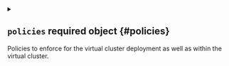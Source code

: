 
<details className="config-field" data-expandable="true">
<summary>

## `policies` <span className="config-field-required" data-required="false">required</span> <span className="config-field-type">object</span> <span className="config-field-default"></span> <span className="config-field-enum"></span> {#policies}

Policies to enforce for the virtual cluster deployment as well as within the virtual cluster.

</summary>




<details className="config-field" data-expandable="true">
<summary>

### `networkPolicy` <span className="config-field-required" data-required="false">required</span> <span className="config-field-type">object</span> <span className="config-field-default"></span> <span className="config-field-enum"></span> {#policies-networkPolicy}

NetworkPolicy specifies network policy options.

</summary>




<details className="config-field" data-expandable="false" open>
<summary>

#### `enabled` <span className="config-field-required" data-required="false">required</span> <span className="config-field-type">boolean</span> <span className="config-field-default">false</span> <span className="config-field-enum"></span> {#policies-networkPolicy-enabled}

Enabled defines if the network policy should be deployed by vCluster.

</summary>



</details>



<details className="config-field" data-expandable="false" open>
<summary>

#### `fallbackDns` <span className="config-field-required" data-required="false">required</span> <span className="config-field-type">string</span> <span className="config-field-default">8.8.8.8</span> <span className="config-field-enum"></span> {#policies-networkPolicy-fallbackDns}



</summary>



</details>



<details className="config-field" data-expandable="true">
<summary>

#### `outgoingConnections` <span className="config-field-required" data-required="false">required</span> <span className="config-field-type">object</span> <span className="config-field-default"></span> <span className="config-field-enum"></span> {#policies-networkPolicy-outgoingConnections}



</summary>




<details className="config-field" data-expandable="true">
<summary>

##### `ipBlock` <span className="config-field-required" data-required="false">required</span> <span className="config-field-type">object</span> <span className="config-field-default"></span> <span className="config-field-enum"></span> {#policies-networkPolicy-outgoingConnections-ipBlock}

IPBlock describes a particular CIDR (Ex. "192.168.1.0/24","2001:db8::/64") that is allowed
to the pods matched by a NetworkPolicySpec's podSelector. The except entry describes CIDRs
that should not be included within this rule.

</summary>




<details className="config-field" data-expandable="false" open>
<summary>

##### `cidr` <span className="config-field-required" data-required="false">required</span> <span className="config-field-type">string</span> <span className="config-field-default">0.0.0.0/0</span> <span className="config-field-enum"></span> {#policies-networkPolicy-outgoingConnections-ipBlock-cidr}

cidr is a string representing the IPBlock
Valid examples are "192.168.1.0/24" or "2001:db8::/64"

</summary>



</details>



<details className="config-field" data-expandable="false" open>
<summary>

##### `except` <span className="config-field-required" data-required="false">required</span> <span className="config-field-type">string[]</span> <span className="config-field-default">&#91;100.64.0.0/10 127.0.0.0/8 10.0.0.0/8 172.16.0.0/12 192.168.0.0/16&#93;</span> <span className="config-field-enum"></span> {#policies-networkPolicy-outgoingConnections-ipBlock-except}

except is a slice of CIDRs that should not be included within an IPBlock
Valid examples are "192.168.1.0/24" or "2001:db8::/64"
Except values will be rejected if they are outside the cidr range

</summary>



</details>


</details>



<details className="config-field" data-expandable="false" open>
<summary>

##### `platform` <span className="config-field-required" data-required="false">required</span> <span className="config-field-type">boolean</span> <span className="config-field-default">true</span> <span className="config-field-enum"></span> {#policies-networkPolicy-outgoingConnections-platform}

Platform enables egress access towards loft platform

</summary>



</details>


</details>



<details className="config-field" data-expandable="false" open>
<summary>

#### `annotations` <span className="config-field-required" data-required="false">required</span> <span className="config-field-type">object</span> <span className="config-field-default">&#123;&#125;</span> <span className="config-field-enum"></span> {#policies-networkPolicy-annotations}

Annotations are extra annotations for this resource.

</summary>



</details>



<details className="config-field" data-expandable="false" open>
<summary>

#### `labels` <span className="config-field-required" data-required="false">required</span> <span className="config-field-type">object</span> <span className="config-field-default">&#123;&#125;</span> <span className="config-field-enum"></span> {#policies-networkPolicy-labels}

Labels are extra labels for this resource.

</summary>



</details>


</details>



<details className="config-field" data-expandable="false" open>
<summary>

### `podSecurityStandard` <span className="config-field-required" data-required="false">required</span> <span className="config-field-type">string</span> <span className="config-field-default"></span> <span className="config-field-enum"></span> {#policies-podSecurityStandard}

PodSecurityStandard that can be enforced can be one of: empty (""), baseline, restricted or privileged

</summary>



</details>



<details className="config-field" data-expandable="true">
<summary>

### `resourceQuota` <span className="config-field-required" data-required="false">required</span> <span className="config-field-type">object</span> <span className="config-field-default"></span> <span className="config-field-enum"></span> {#policies-resourceQuota}

ResourceQuota specifies resource quota options.

</summary>




<details className="config-field" data-expandable="false" open>
<summary>

#### `enabled` <span className="config-field-required" data-required="false">required</span> <span className="config-field-type">string|boolean</span> <span className="config-field-default">auto</span> <span className="config-field-enum"></span> {#policies-resourceQuota-enabled}

Enabled defines if the resource quota should be enabled. "auto" means that if limitRange is enabled,
the resourceQuota will be enabled as well.

</summary>



</details>



<details className="config-field" data-expandable="false" open>
<summary>

#### `quota` <span className="config-field-required" data-required="false">required</span> <span className="config-field-type">object</span> <span className="config-field-default">map&#91;count/configmaps:100 count/endpoints:40 count/persistentvolumeclaims:20 count/pods:20 count/secrets:100 count/services:20 limits.cpu:20 limits.ephemeral-storage:160Gi limits.memory:40Gi requests.cpu:10 requests.ephemeral-storage:60Gi requests.memory:20Gi requests.storage:100Gi services.loadbalancers:1 services.nodeports:0&#93;</span> <span className="config-field-enum"></span> {#policies-resourceQuota-quota}

Quota are the quota options

</summary>



</details>



<details className="config-field" data-expandable="false" open>
<summary>

#### `scopeSelector` <span className="config-field-required" data-required="false">required</span> <span className="config-field-type">object</span> <span className="config-field-default">map&#91;matchExpressions:&#91;&#93;&#93;</span> <span className="config-field-enum"></span> {#policies-resourceQuota-scopeSelector}

ScopeSelector is the resource quota scope selector

</summary>



</details>



<details className="config-field" data-expandable="false" open>
<summary>

#### `scopes` <span className="config-field-required" data-required="false">required</span> <span className="config-field-type">string[]</span> <span className="config-field-default">&#91;&#93;</span> <span className="config-field-enum"></span> {#policies-resourceQuota-scopes}

Scopes are the resource quota scopes

</summary>



</details>



<details className="config-field" data-expandable="false" open>
<summary>

#### `annotations` <span className="config-field-required" data-required="false">required</span> <span className="config-field-type">object</span> <span className="config-field-default">&#123;&#125;</span> <span className="config-field-enum"></span> {#policies-resourceQuota-annotations}

Annotations are extra annotations for this resource.

</summary>



</details>



<details className="config-field" data-expandable="false" open>
<summary>

#### `labels` <span className="config-field-required" data-required="false">required</span> <span className="config-field-type">object</span> <span className="config-field-default">&#123;&#125;</span> <span className="config-field-enum"></span> {#policies-resourceQuota-labels}

Labels are extra labels for this resource.

</summary>



</details>


</details>



<details className="config-field" data-expandable="true">
<summary>

### `limitRange` <span className="config-field-required" data-required="false">required</span> <span className="config-field-type">object</span> <span className="config-field-default"></span> <span className="config-field-enum"></span> {#policies-limitRange}

LimitRange specifies limit range options.

</summary>




<details className="config-field" data-expandable="false" open>
<summary>

#### `enabled` <span className="config-field-required" data-required="false">required</span> <span className="config-field-type">string|boolean</span> <span className="config-field-default">auto</span> <span className="config-field-enum"></span> {#policies-limitRange-enabled}

Enabled defines if the limit range should be deployed by vCluster. "auto" means that if resourceQuota is enabled,
the limitRange will be enabled as well.

</summary>



</details>



<details className="config-field" data-expandable="false" open>
<summary>

#### `default` <span className="config-field-required" data-required="false">required</span> <span className="config-field-type">object</span> <span className="config-field-default">map&#91;cpu:1 ephemeral-storage:8Gi memory:512Mi&#93;</span> <span className="config-field-enum"></span> {#policies-limitRange-default}

Default are the default limits for the limit range

</summary>



</details>



<details className="config-field" data-expandable="false" open>
<summary>

#### `defaultRequest` <span className="config-field-required" data-required="false">required</span> <span className="config-field-type">object</span> <span className="config-field-default">map&#91;cpu:100m ephemeral-storage:3Gi memory:128Mi&#93;</span> <span className="config-field-enum"></span> {#policies-limitRange-defaultRequest}

DefaultRequest are the default request options for the limit range

</summary>



</details>



<details className="config-field" data-expandable="false" open>
<summary>

#### `max` <span className="config-field-required" data-required="false">required</span> <span className="config-field-type">object</span> <span className="config-field-default">&#123;&#125;</span> <span className="config-field-enum"></span> {#policies-limitRange-max}

Max are the max limits for the limit range

</summary>



</details>



<details className="config-field" data-expandable="false" open>
<summary>

#### `min` <span className="config-field-required" data-required="false">required</span> <span className="config-field-type">object</span> <span className="config-field-default">&#123;&#125;</span> <span className="config-field-enum"></span> {#policies-limitRange-min}

Min are the min limits for the limit range

</summary>



</details>



<details className="config-field" data-expandable="false" open>
<summary>

#### `annotations` <span className="config-field-required" data-required="false">required</span> <span className="config-field-type">object</span> <span className="config-field-default">&#123;&#125;</span> <span className="config-field-enum"></span> {#policies-limitRange-annotations}

Annotations are extra annotations for this resource.

</summary>



</details>



<details className="config-field" data-expandable="false" open>
<summary>

#### `labels` <span className="config-field-required" data-required="false">required</span> <span className="config-field-type">object</span> <span className="config-field-default">&#123;&#125;</span> <span className="config-field-enum"></span> {#policies-limitRange-labels}

Labels are extra labels for this resource.

</summary>



</details>


</details>



<details className="config-field" data-expandable="true">
<summary>

### `centralAdmission` <span className="config-field-required" data-required="false">required</span> <span className="config-field-type">object</span> <span className="config-field-default"></span> <span className="config-field-enum"></span> {#policies-centralAdmission}

CentralAdmission defines what validating or mutating webhooks should be enforced within the virtual cluster.

</summary>




<details className="config-field" data-expandable="true">
<summary>

#### `validatingWebhooks` <span className="config-field-required" data-required="false">required</span> <span className="config-field-type">object[]</span> <span className="config-field-default"></span> <span className="config-field-enum"></span> {#policies-centralAdmission-validatingWebhooks}

ValidatingWebhooks are validating webhooks that should be enforced in the virtual cluster

</summary>




<details className="config-field" data-expandable="false" open>
<summary>

##### `kind` <span className="config-field-required" data-required="false">required</span> <span className="config-field-type">string</span> <span className="config-field-default"></span> <span className="config-field-enum"></span> {#policies-centralAdmission-validatingWebhooks-kind}

Kind is a string value representing the REST resource this object represents.
Servers may infer this from the endpoint the client submits requests to.

</summary>



</details>



<details className="config-field" data-expandable="false" open>
<summary>

##### `apiVersion` <span className="config-field-required" data-required="false">required</span> <span className="config-field-type">string</span> <span className="config-field-default"></span> <span className="config-field-enum"></span> {#policies-centralAdmission-validatingWebhooks-apiVersion}

APIVersion defines the versioned schema of this representation of an object.
Servers should convert recognized schemas to the latest internal value, and
may reject unrecognized values.

</summary>



</details>



<details className="config-field" data-expandable="true">
<summary>

##### `metadata` <span className="config-field-required" data-required="false">required</span> <span className="config-field-type">object</span> <span className="config-field-default"></span> <span className="config-field-enum"></span> {#policies-centralAdmission-validatingWebhooks-metadata}

Standard object metadata; More info: https://git.k8s.io/community/contributors/devel/sig-architecture/api-conventions.md#metadata.

</summary>




<details className="config-field" data-expandable="false" open>
<summary>

##### `name` <span className="config-field-required" data-required="false">required</span> <span className="config-field-type">string</span> <span className="config-field-default"></span> <span className="config-field-enum"></span> {#policies-centralAdmission-validatingWebhooks-metadata-name}

Name must be unique within a namespace. Is required when creating resources, although
some resources may allow a client to request the generation of an appropriate name
automatically. Name is primarily intended for creation idempotence and configuration
definition.

</summary>



</details>



<details className="config-field" data-expandable="false" open>
<summary>

##### `labels` <span className="config-field-required" data-required="false">required</span> <span className="config-field-type">object</span> <span className="config-field-default"></span> <span className="config-field-enum"></span> {#policies-centralAdmission-validatingWebhooks-metadata-labels}

Map of string keys and values that can be used to organize and categorize
(scope and select) objects. May match selectors of replication controllers
and services.

</summary>



</details>



<details className="config-field" data-expandable="false" open>
<summary>

##### `annotations` <span className="config-field-required" data-required="false">required</span> <span className="config-field-type">object</span> <span className="config-field-default"></span> <span className="config-field-enum"></span> {#policies-centralAdmission-validatingWebhooks-metadata-annotations}

Annotations is an unstructured key value map stored with a resource that may be
set by external tools to store and retrieve arbitrary metadata.

</summary>



</details>


</details>



<details className="config-field" data-expandable="true">
<summary>

##### `webhooks` <span className="config-field-required" data-required="false">required</span> <span className="config-field-type">object[]</span> <span className="config-field-default"></span> <span className="config-field-enum"></span> {#policies-centralAdmission-validatingWebhooks-webhooks}

Webhooks is a list of webhooks and the affected resources and operations.

</summary>




<details className="config-field" data-expandable="false" open>
<summary>

##### `name` <span className="config-field-required" data-required="false">required</span> <span className="config-field-type">string</span> <span className="config-field-default"></span> <span className="config-field-enum"></span> {#policies-centralAdmission-validatingWebhooks-webhooks-name}

The name of the admission webhook.
Name should be fully qualified, e.g., imagepolicy.kubernetes.io, where
"imagepolicy" is the name of the webhook, and kubernetes.io is the name
of the organization.

</summary>



</details>



<details className="config-field" data-expandable="true">
<summary>

##### `clientConfig` <span className="config-field-required" data-required="false">required</span> <span className="config-field-type">object</span> <span className="config-field-default"></span> <span className="config-field-enum"></span> {#policies-centralAdmission-validatingWebhooks-webhooks-clientConfig}

ClientConfig defines how to communicate with the hook.

</summary>




<details className="config-field" data-expandable="false" open>
<summary>

##### `url` <span className="config-field-required" data-required="false">required</span> <span className="config-field-type">string</span> <span className="config-field-default"></span> <span className="config-field-enum"></span> {#policies-centralAdmission-validatingWebhooks-webhooks-clientConfig-url}

URL gives the location of the webhook, in standard URL form
(`scheme://host:port/path`). Exactly one of `url` or `service`
must be specified.

</summary>



</details>



<details className="config-field" data-expandable="true">
<summary>

##### `service` <span className="config-field-required" data-required="false">required</span> <span className="config-field-type">object</span> <span className="config-field-default"></span> <span className="config-field-enum"></span> {#policies-centralAdmission-validatingWebhooks-webhooks-clientConfig-service}

Service is a reference to the service for this webhook. Either
`service` or `url` must be specified.

If the webhook is running within the cluster, then you should use `service`.

</summary>




<details className="config-field" data-expandable="false" open>
<summary>

##### `namespace` <span className="config-field-required" data-required="false">required</span> <span className="config-field-type">string</span> <span className="config-field-default"></span> <span className="config-field-enum"></span> {#policies-centralAdmission-validatingWebhooks-webhooks-clientConfig-service-namespace}

Namespace is the namespace of the service.

</summary>



</details>



<details className="config-field" data-expandable="false" open>
<summary>

##### `name` <span className="config-field-required" data-required="false">required</span> <span className="config-field-type">string</span> <span className="config-field-default"></span> <span className="config-field-enum"></span> {#policies-centralAdmission-validatingWebhooks-webhooks-clientConfig-service-name}

Name is the name of the service.

</summary>



</details>



<details className="config-field" data-expandable="false" open>
<summary>

##### `path` <span className="config-field-required" data-required="false">required</span> <span className="config-field-type">string</span> <span className="config-field-default"></span> <span className="config-field-enum"></span> {#policies-centralAdmission-validatingWebhooks-webhooks-clientConfig-service-path}

Path is an optional URL path which will be sent in any request to
this service.

</summary>



</details>



<details className="config-field" data-expandable="false" open>
<summary>

##### `port` <span className="config-field-required" data-required="false">required</span> <span className="config-field-type">integer</span> <span className="config-field-default"></span> <span className="config-field-enum"></span> {#policies-centralAdmission-validatingWebhooks-webhooks-clientConfig-service-port}

If specified, the port on the service that hosting webhook.
Default to 443 for backward compatibility.
`port` should be a valid port number (1-65535, inclusive).

</summary>



</details>


</details>



<details className="config-field" data-expandable="false" open>
<summary>

##### `caBundle` <span className="config-field-required" data-required="false">required</span> <span className="config-field-type">string</span> <span className="config-field-default"></span> <span className="config-field-enum"></span> {#policies-centralAdmission-validatingWebhooks-webhooks-clientConfig-caBundle}

CABundle is a PEM encoded CA bundle which will be used to validate the webhook's server certificate.
If unspecified, system trust roots on the apiserver are used.

</summary>



</details>


</details>



<details className="config-field" data-expandable="false" open>
<summary>

##### `rules` <span className="config-field-required" data-required="false">required</span> <span className="config-field-type">object[]</span> <span className="config-field-default"></span> <span className="config-field-enum"></span> {#policies-centralAdmission-validatingWebhooks-webhooks-rules}

Rules describes what operations on what resources/subresources the webhook cares about.
The webhook cares about an operation if it matches _any_ Rule.

</summary>



</details>



<details className="config-field" data-expandable="false" open>
<summary>

##### `failurePolicy` <span className="config-field-required" data-required="false">required</span> <span className="config-field-type">string</span> <span className="config-field-default"></span> <span className="config-field-enum"></span> {#policies-centralAdmission-validatingWebhooks-webhooks-failurePolicy}

FailurePolicy defines how unrecognized errors from the admission endpoint are handled -
allowed values are Ignore or Fail. Defaults to Fail.

</summary>



</details>



<details className="config-field" data-expandable="false" open>
<summary>

##### `matchPolicy` <span className="config-field-required" data-required="false">required</span> <span className="config-field-type">string</span> <span className="config-field-default"></span> <span className="config-field-enum"></span> {#policies-centralAdmission-validatingWebhooks-webhooks-matchPolicy}

matchPolicy defines how the "rules" list is used to match incoming requests.
Allowed values are "Exact" or "Equivalent".

</summary>



</details>



<details className="config-field" data-expandable="false" open>
<summary>

##### `namespaceSelector` <span className="config-field-required" data-required="false">required</span> <span className="config-field-type">object</span> <span className="config-field-default"></span> <span className="config-field-enum"></span> {#policies-centralAdmission-validatingWebhooks-webhooks-namespaceSelector}

NamespaceSelector decides whether to run the webhook on an object based
on whether the namespace for that object matches the selector. If the
object itself is a namespace, the matching is performed on
object.metadata.labels. If the object is another cluster scoped resource,
it never skips the webhook.

</summary>



</details>



<details className="config-field" data-expandable="false" open>
<summary>

##### `objectSelector` <span className="config-field-required" data-required="false">required</span> <span className="config-field-type">object</span> <span className="config-field-default"></span> <span className="config-field-enum"></span> {#policies-centralAdmission-validatingWebhooks-webhooks-objectSelector}

ObjectSelector decides whether to run the webhook based on if the
object has matching labels. objectSelector is evaluated against both
the oldObject and newObject that would be sent to the webhook, and
is considered to match if either object matches the selector.

</summary>



</details>



<details className="config-field" data-expandable="false" open>
<summary>

##### `sideEffects` <span className="config-field-required" data-required="false">required</span> <span className="config-field-type">string</span> <span className="config-field-default"></span> <span className="config-field-enum"></span> {#policies-centralAdmission-validatingWebhooks-webhooks-sideEffects}

SideEffects states whether this webhook has side effects.

</summary>



</details>



<details className="config-field" data-expandable="false" open>
<summary>

##### `timeoutSeconds` <span className="config-field-required" data-required="false">required</span> <span className="config-field-type">integer</span> <span className="config-field-default"></span> <span className="config-field-enum"></span> {#policies-centralAdmission-validatingWebhooks-webhooks-timeoutSeconds}

TimeoutSeconds specifies the timeout for this webhook.

</summary>



</details>



<details className="config-field" data-expandable="false" open>
<summary>

##### `admissionReviewVersions` <span className="config-field-required" data-required="false">required</span> <span className="config-field-type">string[]</span> <span className="config-field-default"></span> <span className="config-field-enum"></span> {#policies-centralAdmission-validatingWebhooks-webhooks-admissionReviewVersions}

AdmissionReviewVersions is an ordered list of preferred `AdmissionReview`
versions the Webhook expects.

</summary>



</details>



<details className="config-field" data-expandable="false" open>
<summary>

##### `matchConditions` <span className="config-field-required" data-required="false">required</span> <span className="config-field-type">object[]</span> <span className="config-field-default"></span> <span className="config-field-enum"></span> {#policies-centralAdmission-validatingWebhooks-webhooks-matchConditions}

MatchConditions is a list of conditions that must be met for a request to be sent to this
webhook. Match conditions filter requests that have already been matched by the rules,
namespaceSelector, and objectSelector. An empty list of matchConditions matches all requests.
There are a maximum of 64 match conditions allowed.

</summary>



</details>


</details>


</details>



<details className="config-field" data-expandable="true">
<summary>

#### `mutatingWebhooks` <span className="config-field-required" data-required="false">required</span> <span className="config-field-type">object[]</span> <span className="config-field-default"></span> <span className="config-field-enum"></span> {#policies-centralAdmission-mutatingWebhooks}

MutatingWebhooks are mutating webhooks that should be enforced in the virtual cluster

</summary>




<details className="config-field" data-expandable="false" open>
<summary>

##### `kind` <span className="config-field-required" data-required="false">required</span> <span className="config-field-type">string</span> <span className="config-field-default"></span> <span className="config-field-enum"></span> {#policies-centralAdmission-mutatingWebhooks-kind}

Kind is a string value representing the REST resource this object represents.
Servers may infer this from the endpoint the client submits requests to.

</summary>



</details>



<details className="config-field" data-expandable="false" open>
<summary>

##### `apiVersion` <span className="config-field-required" data-required="false">required</span> <span className="config-field-type">string</span> <span className="config-field-default"></span> <span className="config-field-enum"></span> {#policies-centralAdmission-mutatingWebhooks-apiVersion}

APIVersion defines the versioned schema of this representation of an object.
Servers should convert recognized schemas to the latest internal value, and
may reject unrecognized values.

</summary>



</details>



<details className="config-field" data-expandable="true">
<summary>

##### `metadata` <span className="config-field-required" data-required="false">required</span> <span className="config-field-type">object</span> <span className="config-field-default"></span> <span className="config-field-enum"></span> {#policies-centralAdmission-mutatingWebhooks-metadata}

Standard object metadata; More info: https://git.k8s.io/community/contributors/devel/sig-architecture/api-conventions.md#metadata.

</summary>




<details className="config-field" data-expandable="false" open>
<summary>

##### `name` <span className="config-field-required" data-required="false">required</span> <span className="config-field-type">string</span> <span className="config-field-default"></span> <span className="config-field-enum"></span> {#policies-centralAdmission-mutatingWebhooks-metadata-name}

Name must be unique within a namespace. Is required when creating resources, although
some resources may allow a client to request the generation of an appropriate name
automatically. Name is primarily intended for creation idempotence and configuration
definition.

</summary>



</details>



<details className="config-field" data-expandable="false" open>
<summary>

##### `labels` <span className="config-field-required" data-required="false">required</span> <span className="config-field-type">object</span> <span className="config-field-default"></span> <span className="config-field-enum"></span> {#policies-centralAdmission-mutatingWebhooks-metadata-labels}

Map of string keys and values that can be used to organize and categorize
(scope and select) objects. May match selectors of replication controllers
and services.

</summary>



</details>



<details className="config-field" data-expandable="false" open>
<summary>

##### `annotations` <span className="config-field-required" data-required="false">required</span> <span className="config-field-type">object</span> <span className="config-field-default"></span> <span className="config-field-enum"></span> {#policies-centralAdmission-mutatingWebhooks-metadata-annotations}

Annotations is an unstructured key value map stored with a resource that may be
set by external tools to store and retrieve arbitrary metadata.

</summary>



</details>


</details>



<details className="config-field" data-expandable="true">
<summary>

##### `webhooks` <span className="config-field-required" data-required="false">required</span> <span className="config-field-type">object[]</span> <span className="config-field-default"></span> <span className="config-field-enum"></span> {#policies-centralAdmission-mutatingWebhooks-webhooks}

Webhooks is a list of webhooks and the affected resources and operations.

</summary>




<details className="config-field" data-expandable="false" open>
<summary>

##### `reinvocationPolicy` <span className="config-field-required" data-required="false">required</span> <span className="config-field-type">string</span> <span className="config-field-default"></span> <span className="config-field-enum"></span> {#policies-centralAdmission-mutatingWebhooks-webhooks-reinvocationPolicy}

reinvocationPolicy indicates whether this webhook should be called multiple times as part of a single admission evaluation.
Allowed values are "Never" and "IfNeeded".

</summary>



</details>



<details className="config-field" data-expandable="false" open>
<summary>

##### `name` <span className="config-field-required" data-required="false">required</span> <span className="config-field-type">string</span> <span className="config-field-default"></span> <span className="config-field-enum"></span> {#policies-centralAdmission-mutatingWebhooks-webhooks-name}

The name of the admission webhook.
Name should be fully qualified, e.g., imagepolicy.kubernetes.io, where
"imagepolicy" is the name of the webhook, and kubernetes.io is the name
of the organization.

</summary>



</details>



<details className="config-field" data-expandable="true">
<summary>

##### `clientConfig` <span className="config-field-required" data-required="false">required</span> <span className="config-field-type">object</span> <span className="config-field-default"></span> <span className="config-field-enum"></span> {#policies-centralAdmission-mutatingWebhooks-webhooks-clientConfig}

ClientConfig defines how to communicate with the hook.

</summary>




<details className="config-field" data-expandable="false" open>
<summary>

##### `url` <span className="config-field-required" data-required="false">required</span> <span className="config-field-type">string</span> <span className="config-field-default"></span> <span className="config-field-enum"></span> {#policies-centralAdmission-mutatingWebhooks-webhooks-clientConfig-url}

URL gives the location of the webhook, in standard URL form
(`scheme://host:port/path`). Exactly one of `url` or `service`
must be specified.

</summary>



</details>



<details className="config-field" data-expandable="true">
<summary>

##### `service` <span className="config-field-required" data-required="false">required</span> <span className="config-field-type">object</span> <span className="config-field-default"></span> <span className="config-field-enum"></span> {#policies-centralAdmission-mutatingWebhooks-webhooks-clientConfig-service}

Service is a reference to the service for this webhook. Either
`service` or `url` must be specified.

If the webhook is running within the cluster, then you should use `service`.

</summary>




<details className="config-field" data-expandable="false" open>
<summary>

##### `namespace` <span className="config-field-required" data-required="false">required</span> <span className="config-field-type">string</span> <span className="config-field-default"></span> <span className="config-field-enum"></span> {#policies-centralAdmission-mutatingWebhooks-webhooks-clientConfig-service-namespace}

Namespace is the namespace of the service.

</summary>



</details>



<details className="config-field" data-expandable="false" open>
<summary>

##### `name` <span className="config-field-required" data-required="false">required</span> <span className="config-field-type">string</span> <span className="config-field-default"></span> <span className="config-field-enum"></span> {#policies-centralAdmission-mutatingWebhooks-webhooks-clientConfig-service-name}

Name is the name of the service.

</summary>



</details>



<details className="config-field" data-expandable="false" open>
<summary>

##### `path` <span className="config-field-required" data-required="false">required</span> <span className="config-field-type">string</span> <span className="config-field-default"></span> <span className="config-field-enum"></span> {#policies-centralAdmission-mutatingWebhooks-webhooks-clientConfig-service-path}

Path is an optional URL path which will be sent in any request to
this service.

</summary>



</details>



<details className="config-field" data-expandable="false" open>
<summary>

##### `port` <span className="config-field-required" data-required="false">required</span> <span className="config-field-type">integer</span> <span className="config-field-default"></span> <span className="config-field-enum"></span> {#policies-centralAdmission-mutatingWebhooks-webhooks-clientConfig-service-port}

If specified, the port on the service that hosting webhook.
Default to 443 for backward compatibility.
`port` should be a valid port number (1-65535, inclusive).

</summary>



</details>


</details>



<details className="config-field" data-expandable="false" open>
<summary>

##### `caBundle` <span className="config-field-required" data-required="false">required</span> <span className="config-field-type">string</span> <span className="config-field-default"></span> <span className="config-field-enum"></span> {#policies-centralAdmission-mutatingWebhooks-webhooks-clientConfig-caBundle}

CABundle is a PEM encoded CA bundle which will be used to validate the webhook's server certificate.
If unspecified, system trust roots on the apiserver are used.

</summary>



</details>


</details>



<details className="config-field" data-expandable="false" open>
<summary>

##### `rules` <span className="config-field-required" data-required="false">required</span> <span className="config-field-type">object[]</span> <span className="config-field-default"></span> <span className="config-field-enum"></span> {#policies-centralAdmission-mutatingWebhooks-webhooks-rules}

Rules describes what operations on what resources/subresources the webhook cares about.
The webhook cares about an operation if it matches _any_ Rule.

</summary>



</details>



<details className="config-field" data-expandable="false" open>
<summary>

##### `failurePolicy` <span className="config-field-required" data-required="false">required</span> <span className="config-field-type">string</span> <span className="config-field-default"></span> <span className="config-field-enum"></span> {#policies-centralAdmission-mutatingWebhooks-webhooks-failurePolicy}

FailurePolicy defines how unrecognized errors from the admission endpoint are handled -
allowed values are Ignore or Fail. Defaults to Fail.

</summary>



</details>



<details className="config-field" data-expandable="false" open>
<summary>

##### `matchPolicy` <span className="config-field-required" data-required="false">required</span> <span className="config-field-type">string</span> <span className="config-field-default"></span> <span className="config-field-enum"></span> {#policies-centralAdmission-mutatingWebhooks-webhooks-matchPolicy}

matchPolicy defines how the "rules" list is used to match incoming requests.
Allowed values are "Exact" or "Equivalent".

</summary>



</details>



<details className="config-field" data-expandable="false" open>
<summary>

##### `namespaceSelector` <span className="config-field-required" data-required="false">required</span> <span className="config-field-type">object</span> <span className="config-field-default"></span> <span className="config-field-enum"></span> {#policies-centralAdmission-mutatingWebhooks-webhooks-namespaceSelector}

NamespaceSelector decides whether to run the webhook on an object based
on whether the namespace for that object matches the selector. If the
object itself is a namespace, the matching is performed on
object.metadata.labels. If the object is another cluster scoped resource,
it never skips the webhook.

</summary>



</details>



<details className="config-field" data-expandable="false" open>
<summary>

##### `objectSelector` <span className="config-field-required" data-required="false">required</span> <span className="config-field-type">object</span> <span className="config-field-default"></span> <span className="config-field-enum"></span> {#policies-centralAdmission-mutatingWebhooks-webhooks-objectSelector}

ObjectSelector decides whether to run the webhook based on if the
object has matching labels. objectSelector is evaluated against both
the oldObject and newObject that would be sent to the webhook, and
is considered to match if either object matches the selector.

</summary>



</details>



<details className="config-field" data-expandable="false" open>
<summary>

##### `sideEffects` <span className="config-field-required" data-required="false">required</span> <span className="config-field-type">string</span> <span className="config-field-default"></span> <span className="config-field-enum"></span> {#policies-centralAdmission-mutatingWebhooks-webhooks-sideEffects}

SideEffects states whether this webhook has side effects.

</summary>



</details>



<details className="config-field" data-expandable="false" open>
<summary>

##### `timeoutSeconds` <span className="config-field-required" data-required="false">required</span> <span className="config-field-type">integer</span> <span className="config-field-default"></span> <span className="config-field-enum"></span> {#policies-centralAdmission-mutatingWebhooks-webhooks-timeoutSeconds}

TimeoutSeconds specifies the timeout for this webhook.

</summary>



</details>



<details className="config-field" data-expandable="false" open>
<summary>

##### `admissionReviewVersions` <span className="config-field-required" data-required="false">required</span> <span className="config-field-type">string[]</span> <span className="config-field-default"></span> <span className="config-field-enum"></span> {#policies-centralAdmission-mutatingWebhooks-webhooks-admissionReviewVersions}

AdmissionReviewVersions is an ordered list of preferred `AdmissionReview`
versions the Webhook expects.

</summary>



</details>



<details className="config-field" data-expandable="false" open>
<summary>

##### `matchConditions` <span className="config-field-required" data-required="false">required</span> <span className="config-field-type">object[]</span> <span className="config-field-default"></span> <span className="config-field-enum"></span> {#policies-centralAdmission-mutatingWebhooks-webhooks-matchConditions}

MatchConditions is a list of conditions that must be met for a request to be sent to this
webhook. Match conditions filter requests that have already been matched by the rules,
namespaceSelector, and objectSelector. An empty list of matchConditions matches all requests.
There are a maximum of 64 match conditions allowed.

</summary>



</details>


</details>


</details>


</details>


</details>
